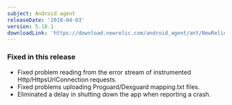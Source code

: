 ```yaml
---
subject: Android agent
releaseDate: '2018-04-03'
version: 5.18.1
downloadLink: 'https://download.newrelic.com/android_agent/ant/NewRelic_Android_Agent_5.18.1.zip'
---
```


### Fixed in this release

* Fixed problem reading from the error stream of instrumented Http/HttpsUrlConnection requests.
* Fixed problems uploading Proguard/Dexguard mapping.txt files.
* Eliminated a delay in shutting down the app when reporting a crash.

